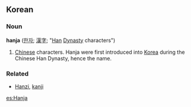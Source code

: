 ==Korean==
===Noun===
'''hanja''' ([[한자]]; [[漢]][[字]]; "[[Han]] [[Dynasty]] characters")
# [[Chinese]] characters.  Hanja were first introduced into [[Korea]] during the Chinese Han Dynasty, hence the name.
{{wikipedia}}
===Related===
*[[Hanzi]], [[kanji]]

[[es:Hanja]]